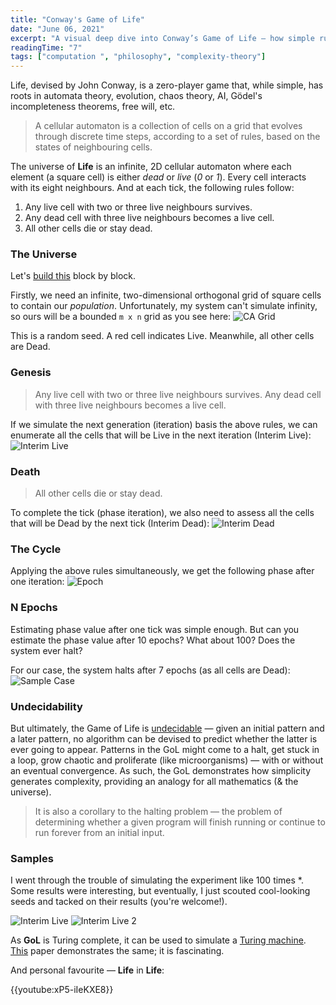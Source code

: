```yaml
---
title: "Conway's Game of Life"
date: "June 06, 2021"
excerpt: "A visual deep dive into Conway’s Game of Life — how simple rules give rise to complex, unpredictable behavior in a 2D cellular automaton."
readingTime: "7"
tags: ["computation ", "philosophy", "complexity-theory"]
---
```


Life, devised by John Conway, is a zero-player game that, while simple, has roots in automata theory, evolution, chaos theory, AI, Gödel's incompleteness theorems, free will, etc.

> A cellular automaton is a collection of cells on a grid that evolves through discrete time steps, according to a set of rules, based on the states of neighbouring cells.

The universe of **Life** is an infinite, 2D cellular automaton where each element (a square cell) is either *dead* or *live* (*0* or *1*). Every cell interacts with its eight neighbours. And at each tick, the following rules follow:

1. Any live cell with two or three live neighbours survives.
2. Any dead cell with three live neighbours becomes a live cell.
3. All other cells die or stay dead.

### The Universe
Let's [build this](https://github.com/specbug/simulation-theory/tree/master/game-of-life) block by block.

Firstly, we need an infinite, two-dimensional orthogonal grid of square cells to contain our *population*. Unfortunately, my system can't simulate infinity, so ours will be a bounded `m x n` grid as you see here:
![CA Grid](/images/cgol1.png?width=300&height=300)

This is a random seed. A red cell indicates Live. Meanwhile, all other cells are Dead.

### Genesis

> Any live cell with two or three live neighbours survives.
Any dead cell with three live neighbours becomes a live cell.

If we simulate the next generation (iteration) basis the above rules, we can enumerate all the cells that will be Live in the next iteration (Interim Live):
![Interim Live](/images/cgol2.png?width=300&height=300)

### Death

> All other cells die or stay dead.

To complete the tick (phase iteration), we also need to assess all the cells that will be Dead by the next tick (Interim Dead):
![Interim Dead](/images/cgol3.png?width=300&height=300)

### The Cycle

Applying the above rules simultaneously, we get the following phase after one iteration:
![Epoch](/images/cgol4.png?width=300&height=300)

### N Epochs
Estimating phase value after one tick was simple enough. But can you estimate the phase value after 10 epochs? What about 100? Does the system ever halt?

For our case, the system halts after 7 epochs (as all cells are Dead):
![Sample Case](/images/cgol5.gif?width=300&height=300)

### Undecidability
But ultimately, the Game of Life is [undecidable](https://en.wikipedia.org/wiki/Undecidable_problem) — given an initial pattern and a later pattern, no algorithm can be devised to predict whether the latter is ever going to appear. Patterns in the GoL might come to a halt, get stuck in a loop, grow chaotic and proliferate (like microorganisms) — with or without an eventual convergence. As such, the GoL demonstrates how simplicity generates complexity, providing an analogy for all mathematics (& the universe).

> It is also a corollary to the halting problem — the problem of determining whether a given program will finish running or continue to run forever from an initial input.

### Samples
I went through the trouble of simulating the experiment like 100 times *. Some results were interesting, but eventually, I just scouted cool-looking seeds and tacked on their results (you're welcome!).

![Interim Live](/images/cgol6.gif?width=300&height=300) 
![Interim Live 2](/images/cgol7.gif?width=300&height=300)

As **GoL** is Turing complete, it can be used to simulate a [Turing machine](https://en.wikipedia.org/wiki/Turing_machine). [This](https://www.ics.uci.edu/~welling/teaching/271fall09/Turing-Machine-Life.pdf) paper demonstrates the same; it is fascinating.

And personal favourite — **Life** in **Life**:

{{youtube:xP5-iIeKXE8}}